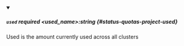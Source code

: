 
<details className="config-field" data-expandable="false" open>
<summary>

##### `used` <span className="config-field-required" data-required="false">required</span> <span className="config-field-type">&lt;used_name&gt;:string</span> <span className="config-field-default"></span> <span className="config-field-enum"></span> {#status-quotas-project-used}

Used is the amount currently used across all clusters

</summary>



</details>
